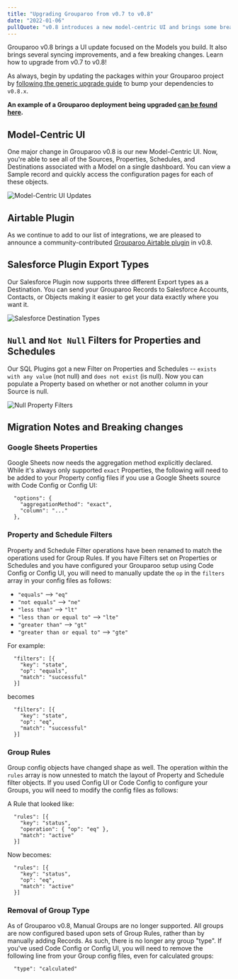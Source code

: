 ```yaml
---
title: "Upgrading Grouparoo from v0.7 to v0.8"
date: "2022-01-06"
pullQuote: "v0.8 introduces a new model-centric UI and brings some breaking changes.  Learn how to upgrade from v0.7 to v0.8!"
---
```


Grouparoo v0.8 brings a UI update focused on the Models you build. It also brings several syncing improvements, and a few breaking changes. Learn how to upgrade from v0.7 to v0.8!

As always, begin by updating the packages within your Grouparoo project by [following the generic upgrade guide](/docs/support/upgrading-grouparoo#installing-updates) to bump your dependencies to `v0.8.x`.

**An example of a Grouparoo deployment being upgraded [can be found here](https://github.com/grouparoo/app-example-config/pull/39).**

## Model-Centric UI

One major change in Grouparoo v0.8 is our new Model-Centric UI. Now, you're able to see all of the Sources, Properties, Schedules, and Destinations associated with a Model on a single dashboard. You can view a Sample record and quickly access the configuration pages for each of these objects.

<Image
  src="docs/support/upgrading-grouparoo/v07-v08-model-centric-ui.png"
  alt="Model-Centric UI Updates"
  width={700}
  height={728}
  className="mx-auto"
/>

## Airtable Plugin

As we continue to add to our list of integrations, we are pleased to announce a community-contributed [Grouparoo Airtable plugin](https://www.npmjs.com/package/@grouparoo/airtable) in v0.8.

## Salesforce Plugin Export Types

Our Salesforce Plugin now supports three different Export types as a Destination. You can send your Grouparoo Records to Salesforce Accounts, Contacts, or Objects making it easier to get your data exactly where you want it.

<Image
  src="docs/support/upgrading-grouparoo/v07-v08-salesforce-export-types.png"
  alt="Salesforce Destination Types"
  width={700}
  height={402}
/>

## `Null` and `Not Null` Filters for Properties and Schedules

Our SQL Plugins got a new Filter on Properties and Schedules -- `exists with any value` (not null) and `does not exist` (is null). Now you can populate a Property based on whether or not another column in your Source is null.

<Image
  src="docs/support/upgrading-grouparoo/v07-v08-null-filter.png"
  alt="Null Property Filters"
  width={600}
  height={182}
/>

## Migration Notes and Breaking changes

### Google Sheets Properties

Google Sheets now needs the aggregation method explicitly declared. While it's always only supported `exact` Properties, the following will need to be added to your Property config files if you use a Google Sheets source with Code Config or Config UI:

```
  "options": {
    "aggregationMethod": "exact",
    "column": "..."
  },
```

### Property and Schedule Filters

Property and Schedule Filter operations have been renamed to match the operations used for Group Rules. If you have Filters set on Properties or Schedules and you have configured your Grouparoo setup using Code Config or Config UI, you will need to manually update the `op` in the `filters` array in your config files as follows:

- `"equals"` --> `"eq"`
- `"not equals"` --> `"ne"`
- `"less than"` --> `"lt"`
- `"less than or equal to"` --> `"lte"`
- `"greater than"` --> `"gt"`
- `"greater than or equal to"` --> `"gte"`

For example:

```
  "filters": [{
    "key": "state",
    "op": "equals",
    "match": "successful"
  }]
```

becomes

```
  "filters": [{
    "key": "state",
    "op": "eq",
    "match": "successful"
  }]
```

### Group Rules

Group config objects have changed shape as well. The operation within the `rules` array is now unnested to match the layout of Property and Schedule filter objects. If you used Config UI or Code Config to configure your Groups, you will need to modify the config files as follows:

A Rule that looked like:

```
  "rules": [{
    "key": "status",
    "operation": { "op": "eq" },
    "match": "active"
  }]
```

Now becomes:

```
  "rules": [{
    "key": "status",
    "op": "eq",
    "match": "active"
  }]
```

### Removal of Group Type

As of Grouparoo v0.8, Manual Groups are no longer supported. All groups are now configured based upon sets of Group Rules, rather than by manually adding Records. As such, there is no longer any group "type". If you've used Code Config or Config UI, you will need to remove the following line from your Group config files, even for calculated groups:

```
  "type": "calculated"
```
